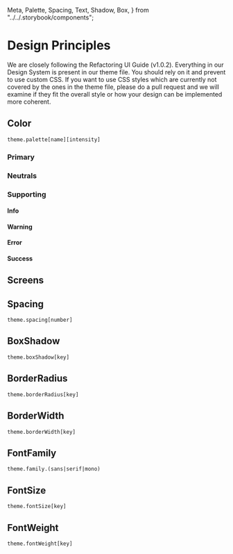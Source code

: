   Meta,
  Palette,
  Spacing,
  Text,
  Shadow,
  Box,
} from "../../.storybook/components";

<Meta title="Introduction/Design Principles" />

# Design Principles

We are closely following the Refactoring UI Guide (v1.0.2). Everything in our
Design System is present in our theme file. You should rely on it and prevent
to use custom CSS. If you want to use CSS styles which are currently not
covered by the ones in the theme file, please do a pull request and we will
examine if they fit the overall style or how your design can be implemented
more coherent.

## Color

```
theme.palette[name][intensity]
```

### Primary

<Palette palette={base.colors.primary} />

### Neutrals

<Palette palette={base.colors.neutrals} />

### Supporting

#### Info

<Palette palette={base.colors.info} />

#### Warning

<Palette palette={base.colors.warning} />

#### Error

<Palette palette={base.colors.error} />

#### Success

<Palette palette={base.colors.success} />

## Screens

## Spacing

```
theme.spacing[number]
```

<Spacing spacing={1} />
<Spacing spacing={2} />
<Spacing spacing={3} />
<Spacing spacing={4} />
<Spacing spacing={5} />
<Spacing spacing={6} />
<Spacing spacing={8} />
<Spacing spacing={10} />
<Spacing spacing={12} />
<Spacing spacing={16} />
<Spacing spacing={20} />
<Spacing spacing={24} />
<Spacing spacing={32} />
<Spacing spacing={40} />
<Spacing spacing={48} />
<Spacing spacing={56} />
<Spacing spacing={64} />

## BoxShadow

```
theme.boxShadow[key]
```

<Shadow boxShadow="xs" />
<Shadow boxShadow="sm" />
<Shadow boxShadow="default" />
<Shadow boxShadow="md" />
<Shadow boxShadow="lg" />
<Shadow boxShadow="xl" />
<Shadow boxShadow="2xl" />
<Shadow boxShadow="inner" />
<Shadow boxShadow="outer" />
<Shadow boxShadow="none" />

## BorderRadius

```
theme.borderRadius[key]
```

<Box radius="none" />
<Box radius="sm" />
<Box radius="default" />
<Box radius="md" />
<Box radius="lg" />
<Box radius="full" />

## BorderWidth

```
theme.borderWidth[key]
```

<Box width="default" />
<Box width="0" />
<Box width="2" />
<Box width="4" />
<Box width="8" />

## FontFamily

```
theme.family.(sans|serif|mono)
```

<Text family="sans" />
<Text family="serif" />
<Text family="mono" />

## FontSize

```
theme.fontSize[key]
```

<Text size="xs" />
<Text size="sm" />
<Text size="base" />
<Text size="lg" />
<Text size="xl" />
<Text size="2xl" />
<Text size="3xl" />
<Text size="4xl" />
<Text size="5xl" />
<Text size="6xl" />

## FontWeight

```
theme.fontWeight[key]
```

<Text weight="hairline" />
<Text weight="thin" />
<Text weight="light" />
<Text weight="normal" />
<Text weight="medium" />
<Text weight="semibold" />
<Text weight="bold" />
<Text weight="extrabold" />
<Text weight="black" />
